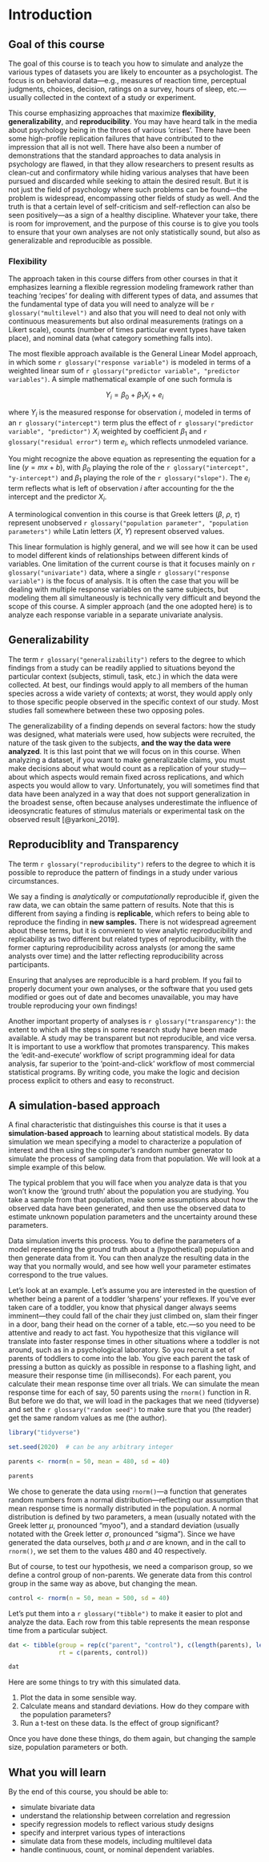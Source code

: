 # Introduction

## Goal of this course

The goal of this course is to teach you how to simulate and analyze the various types of datasets you are likely to encounter as a psychologist. The focus is on behavioral data---e.g., measures of reaction time, perceptual judgments, choices, decision, ratings on a survey, hours of sleep, etc.---usually collected in the context of a study or experiment. 

This course emphasizing approaches that maximize **flexibility**, **generalizability**, and **reproducibility**. You may have heard talk in the media about psychology being in the throes of various 'crises'. There have been some high-profile replication failures that have contributed to the impression that all is not well. There have also been a number of demonstrations that the standard approaches to data analysis in psychology are flawed, in that they allow researchers to present results as clean-cut and confirmatory while hiding various analyses that have been pursued and discarded while seeking to attain the desired result. But it is not just the field of psychology where such problems can be found---the problem is widespread, encompassing other fields of study as well. And the truth is that a certain level of self-criticism and self-reflection can also be seen positively---as a sign of a healthy discipline. Whatever your take, there is room for improvement, and the purpose of this course is to give you tools to ensure that your own analyses are not only statistically sound, but also as generalizable and reproducible as possible. 

### Flexibility

The approach taken in this course differs from other courses in that it emphasizes learning a flexible regression modeling framework rather than teaching 'recipes' for dealing with different types of data, and assumes that the fundamental type of data you will need to analyze will be `r glossary("multilevel")` and also that you will need to deal not only with continuous measurements but also ordinal measurements (ratings on a Likert scale), counts (number of times particular event types have taken place), and nominal data (what category something falls into).

The most flexible approach available is the General Linear Model approach, in which some `r glossary("response variable")` is modeled in terms of a weighted linear sum of `r glossary("predictor variable", "predictor variables")`. A simple mathematical example of one such formula is

$$Y_i = \beta_0 + \beta_1 X_i + e_i$$

where $Y_i$ is the measured response for observation $i$, modeled in terms of an `r glossary("intercept")` term plus the effect of `r glossary("predictor variable", "predictor")` $X_i$ weighted by coefficient $\beta_1$ and `r glossary("residual error")` term $e_i$, which reflects unmodeled variance.

You might recognize the above equation as representing the equation for a line ($y = mx + b$), with $\beta_0$ playing the role of the `r glossary("intercept", "y-intercept")` and $\beta_1$ playing the role of the `r glossary("slope")`. The $e_i$ term reflects what is left of observation $i$ after accounting for the the intercept and the predictor $X_i$.

A terminological convention in this course is that Greek letters ($\beta$, $\rho$, $\tau$) represent unobserved `r glossary("population parameter", "population parameters")` while Latin letters ($X$, $Y$) represent observed values.

This linear formulation is highly general, and we will see how it can be used to model different kinds of relationships between different kinds of variables. One limitation of the current course is that it focuses mainly on `r glossary("univariate")` data, where a single `r glossary("response variable")` is the focus of analysis. It is often the case that you will be dealing with multiple response variables on the same subjects, but modeling them all simultaneously is technically very difficult and beyond the scope of this course. A simpler approach (and the one adopted here) is to analyze each response variable in a separate univariate analysis.

## Generalizability

The term `r glossary("generalizability")` refers to the degree to which findings from a study can be readily applied to situations beyond the particular context (subjects, stimuli, task, etc.) in which the data were collected. At best, our findings would apply to all members of the human species across a wide variety of contexts; at worst, they would apply only to those specific people observed in the specific context of our study. Most studies fall somewhere between these two opposing poles.

The generalizability of a finding depends on several factors: how the study was designed, what materials were used, how subjects were recruited, the nature of the task given to the subjects, **and the way the data were analyzed**. It is this last point that we will focus on in this course. When analyzing a dataset, if you want to make generalizable claims, you must make decisions about what would count as a replication of your study---about which aspects would remain fixed across replications, and which aspects you would allow to vary. Unfortunately, you will sometimes find that data have been analyzed in a way that does not support generalization in the broadest sense, often because analyses underestimate the influence of ideosyncratic features of stimulus materials or experimental task on the observed result [@yarkoni_2019].

## Reproduciblity and Transparency

The term `r glossary("reproducibility")` refers to the degree to which it is possible to reproduce the pattern of findings in a study under various circumstances.

We say a finding is *analytically* or *computationally* reproducible if, given the raw data, we can obtain the same pattern of results. Note that this is different from saying a finding is **replicable**, which refers to being able to reproduce the finding in **new samples.** There is not widespread agreement about these terms, but it is convenient to view analytic reproducibility and replicability as two different but related types of reproducibility, with the former capturing reproducibility across analysts (or among the same analysts over time) and the latter reflecting reproducibility across participants. 

Ensuring that analyses are reproducible is a hard problem. If you fail to properly document your own analyses, or the software that you used gets modified or goes out of date and becomes unavailable, you may have trouble reproducing your own findings!

Another important property of analyses is `r glossary("transparency")`: the extent to which all the steps in some research study have been made available. A study may be transparent but not reproducible, and vice versa. It is important to use a workflow that promotes transparency. This makes the 'edit-and-execute' workflow of script programming ideal for data analysis, far superior to the 'point-and-click' workflow of most commercial statistical programs. By writing code, you make the logic and decision process explicit to others and easy to reconstruct.

## A simulation-based approach

A final characteristic that distinguishes this course is that it uses a **simulation-based approach** to learning about statistical models. By data simulation we mean specifying a model to characterize a population of interest and then using the computer's random number generator to simulate the process of sampling data from that population. We will look at a simple example of this below.

The typical problem that you will face when you analyze data is that you won't know the 'ground truth' about the population you are studying. You take a sample from that population, make some assumptions about how the observed data have been generated, and then use the observed data to estimate unknown population parameters and the uncertainty around these parameters. 

Data simulation inverts this process. You to define the parameters of a model representing the ground truth about a (hypothetical) population and then generate data from it. You can then analyze the resulting data in the way that you normally would, and see how well your parameter estimates correspond to the true values.

Let's look at an example. Let's assume you are interested in the question of whether being a parent of a toddler 'sharpens' your reflexes. If you've ever taken care of a toddler, you know that physical danger always seems imminent---they could fall of the chair they just climbed on, slam their finger in a door, bang their head on the corner of a table, etc.---so you need to be attentive and ready to act fast. You hypothesize that this vigilance will translate into faster response times in other situations where a toddler is not around, such as in a psychological laboratory. So you recruit a set of parents of toddlers to come into the lab. You give each parent the task of pressing a button as quickly as possible in response to a flashing light, and measure their response time (in milliseconds). For each parent, you calculate their mean response time over all trials. We can simulate the mean response time for each of say, 50 parents using the `rnorm()` function in R. But before we do that, we will load in the packages that we need (tidyverse) and set the `r glossary("random seed")` to make sure that you (the reader) get the same random values as me (the author).

```r
library("tidyverse")

set.seed(2020)  # can be any arbitrary integer
```

```r
parents <- rnorm(n = 50, mean = 480, sd = 40)

parents
```

We chose to generate the data using `rnorm()`---a function that generates random numbers from a normal distribution---reflecting our assumption that mean response time is normally distributed in the population. A normal distribution is defined by two parameters, a mean (usually notated with the Greek letter $\mu$, pronounced "myoo"), and a standard deviation (usually notated with the Greek letter $\sigma$, pronounced "sigma"). Since we have generated the data ourselves, both $\mu$ and $\sigma$ are known, and in the call to `rnorm()`, we set them to the values 480 and 40 respectively.

But of course, to test our hypothesis, we need a comparison group, so we define a control group of non-parents. We generate data from this control group in the same way as above, but changing the mean.

```r
control <- rnorm(n = 50, mean = 500, sd = 40)
```

Let's put them into a `r glossary("tibble")` to make it easier to plot and analyze the data. Each row from this table represents the mean response time from a particular subject.

```r
dat <- tibble(group = rep(c("parent", "control"), c(length(parents), length(control))),
              rt = c(parents, control))

dat
```

Here are some things to try with this simulated data.

1. Plot the data in some sensible way.
2. Calculate means and standard deviations. How do they compare with the population parameters?
3. Run a t-test on these data. Is the effect of group significant? 

Once you have done these things, do them again, but changing the sample size, population parameters or both.

## What you will learn

By the end of this course, you should be able to:

- simulate bivariate data
- understand the relationship between correlation and regression
- specify regression models to reflect various study designs
- specify and interpret various types of interactions
- simulate data from these models, including multilevel data
- handle continuous, count, or nominal dependent variables.
